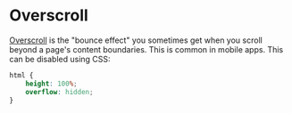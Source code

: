 # Overscroll

[Overscroll](https://developer.mozilla.org/en-US/docs/Web/CSS/overscroll-behavior) is the "bounce effect" you sometimes
get when you scroll beyond a page's content boundaries. This is common in mobile apps. This can be disabled using CSS:

```css
html {
    height: 100%;
    overflow: hidden;
}
```

